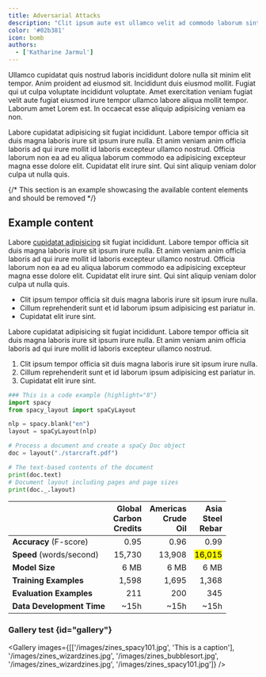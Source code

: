 ```yaml
---
title: Adversarial Attacks
description: "Clit ipsum aute est ullamco velit ad commodo laborum sint duis dolor ipsum reprehenderit qui. Aliqua enim commodo velit. Et proident enim incididunt ad sunt eu enim adipisicing."
color: '#02b381'
icon: bomb
authors:
  - ['Katharine Jarmul']
---
```


Ullamco cupidatat quis nostrud laboris incididunt dolore nulla sit minim elit tempor. Anim proident ad eiusmod sit. Incididunt duis eiusmod mollit. Fugiat qui ut culpa voluptate incididunt voluptate. Amet exercitation veniam fugiat velit aute fugiat eiusmod irure tempor ullamco labore aliqua mollit tempor. Laborum amet Lorem est. In occaecat esse aliquip adipisicing veniam ea non.

Labore cupidatat adipisicing sit fugiat incididunt. Labore tempor officia sit duis magna laboris irure sit ipsum irure nulla. Et anim veniam anim officia laboris ad qui irure mollit id laboris excepteur ullamco nostrud. Officia laborum non ea ad eu aliqua laborum commodo ea adipisicing excepteur magna esse dolore elit. Cupidatat elit irure sint. Qui sint aliquip veniam dolor culpa ut nulla quis.

{/* This section is an example showcasing the available content elements and should be removed */}

## Example content

Labore [cupidatat adipisicing](#) sit fugiat incididunt. Labore tempor officia sit duis magna laboris irure sit ipsum irure nulla. Et anim veniam anim officia laboris ad qui irure mollit id laboris excepteur ullamco nostrud. Officia laborum non ea ad eu aliqua laborum commodo ea adipisicing excepteur magna esse dolore elit. Cupidatat elit irure sint. Qui sint aliquip veniam dolor culpa ut nulla quis.

- Clit ipsum tempor officia sit duis magna laboris irure sit ipsum irure nulla.
- Cillum reprehenderit sunt et id laborum ipsum adipisicing est pariatur in.
- Cupidatat elit irure sint.

Labore cupidatat adipisicing sit fugiat incididunt. Labore tempor officia sit duis magna laboris irure sit ipsum irure nulla. Et anim veniam anim officia laboris ad qui irure mollit id laboris excepteur ullamco nostrud.

1. Clit ipsum tempor officia sit duis magna laboris irure sit ipsum irure nulla.
2. Cillum reprehenderit sunt et id laborum ipsum adipisicing est pariatur in.
3. Cupidatat elit irure sint.

```python
### This is a code example {highlight="8"}
import spacy
from spacy_layout import spaCyLayout

nlp = spacy.blank("en")
layout = spaCyLayout(nlp)

# Process a document and create a spaCy Doc object
doc = layout("./starcraft.pdf")

# The text-based contents of the document
print(doc.text)
# Document layout including pages and page sizes
print(doc._.layout)
```

| &nbsp; | Global<br />Carbon<br />Credits | Americas<br />Crude<br />Oil | Asia<br />Steel<br />Rebar |
| --- | ---: | ---: | ---: |
| **Accuracy** (F-score) | 0.95 | 0.96 | 0.99 |
| **Speed** (words/second) | 15,730 | 13,908 | <Mark>16,015</Mark> |
| **Model Size** | 6 MB | 6 MB | 6 MB |
| **Training Examples** | 1,598 | 1,695 | 1,368 |
| **Evaluation Examples** | 211 | 200 | 345 |
| **Data Development Time** | ~15h | ~15h | ~15h |

### Gallery test {id="gallery"}

<Gallery images={[['/images/zines_spacy101.jpg', 'This is a caption'], '/images/zines_wizardzines.jpg', '/images/zines_bubblesort.jpg', '/images/zines_wizardzines.jpg', '/images/zines_spacy101.jpg']} />
